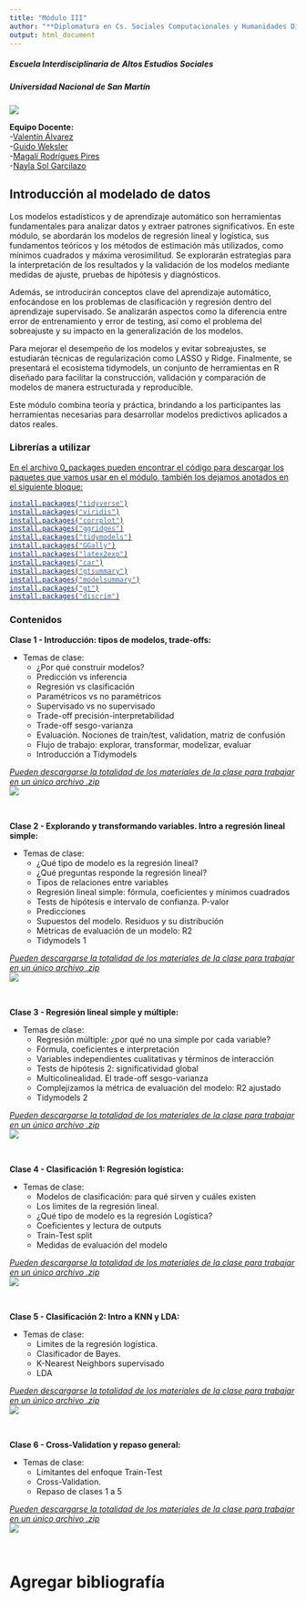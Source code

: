```yaml
---
title: "Módulo III"
author: "**Diplomatura en Cs. Sociales Computacionales y Humanidades Digitales**"
output: html_document
---
```

##### Escuela Interdisciplinaria de Altos Estudios Sociales
##### Universidad Nacional de San Martín
![](img/logo-factor-data-solo.jpg)

**Equipo Docente:**   
-[Valentín Álvarez](https://www.linkedin.com/in/valentin-alvarez-850583119)  
-[Guido Weksler](https://ar.linkedin.com/in/guido-weksler-962677bb)  
-[Magalí Rodrígues Pires](https://ar.linkedin.com/in/santiago-nu%C3%B1ez-rimedio-902ba474?trk=public_post_feed-actor-name&original_referer=https%3A%2F%2Fes.linkedin.com%2F)  
-[Nayla Sol Garcilazo](www.linkedin.com/in/nayla-sol-garcilazo)


## **Introducción al modelado de datos**
Los modelos estadísticos y de aprendizaje automático son herramientas fundamentales para analizar datos y extraer patrones significativos. En este módulo, se abordarán los modelos de regresión lineal y logística, sus fundamentos teóricos y los métodos de estimación más utilizados, como mínimos cuadrados y máxima verosimilitud. Se explorarán estrategias para la interpretación de los resultados y la validación de los modelos mediante medidas de ajuste, pruebas de hipótesis y diagnósticos.

Además, se introducirán conceptos clave del aprendizaje automático, enfocándose en los problemas de clasificación y regresión dentro del aprendizaje supervisado. Se analizarán aspectos como la diferencia entre error de entrenamiento y error de testing, así como el problema del sobreajuste y su impacto en la generalización de los modelos.

Para mejorar el desempeño de los modelos y evitar sobreajustes, se estudiarán técnicas de regularización como LASSO y Ridge. Finalmente, se presentará el ecosistema tidymodels, un conjunto de herramientas en R diseñado para facilitar la construcción, validación y comparación de modelos de manera estructurada y reproducible.

Este módulo combina teoría y práctica, brindando a los participantes las herramientas necesarias para desarrollar modelos predictivos aplicados a datos reales.

### Librerías a utilizar
<u> En el archivo [0_packages](clase1/0_packages.R) pueden encontrar el código para descargar los paquetes que vamos usar en el módulo, también los dejamos anotados en el siguiente bloque:
```r
install.packages("tidyverse")
install.packages("viridis")
install.packages("corrplot")
install.packages("ggridges")
install.packages("tidymodels")
install.packages("GGally")
install.packages("latex2exp")
install.packages("car")
install.packages("gtsummary")
install.packages("modelsummary")
install.packages("gt")
install.packages("discrim")
```

</u>   

### Contenidos  

__Clase 1 - Introducción: tipos de modelos, trade-offs:__

+ Temas de clase: 
  +	¿Por qué construir modelos?
  +	Predicción vs inferencia
  +	Regresión vs clasificación
  +	Paramétricos vs no paramétricos
  +	Supervisado vs no supervisado
  +	Trade-off precisión-interpretabilidad
  +	Trade-off sesgo-varianza
  +	Evaluación. Nociones de train/test, validation, matriz de confusión
  + Flujo de trabajo: explorar, transformar, modelizar, evaluar
  + Introducción a Tidymodels  
  
  
<u> *Pueden descargarse la totalidad de los materiales de la clase para trabajar en un único archivo .zip*  </u>   
[![](img/Download.png)](clase1.rar)


<br>

__Clase 2 - Explorando y transformando variables. Intro a regresión lineal simple:__  
 
 
+ Temas de clase:
  +	¿Qué tipo de modelo es la regresión lineal? 
  +	¿Qué preguntas responde la regresión lineal? 
  +	Tipos de relaciones entre variables
  +	Regresión lineal simple: fórmula, coeficientes y mínimos cuadrados
  +	Tests de hipótesis e intervalo de confianza. P-valor
  +	Predicciones 
  +	Supuestos del modelo. Residuos y su distribución
  +	Métricas de evaluación de un modelo: R2 
  + Tidymodels 1  

 <u> *Pueden descargarse la totalidad de los materiales de la clase para trabajar en un único archivo .zip*  </u>   
 [![](img/Download.png)](clase2.rar)
  
<br>

__Clase 3 - Regresión lineal simple y múltiple:__  

+ Temas de clase:
  +	Regresión múltiple: ¿por qué no una simple por cada variable?
  + Fórmula, coeficientes e interpretación
  + Variables independientes cualitativas y términos de interacción
  +	Tests de hipótesis 2: significatividad global
  +	Multicolinealidad. El trade-off sesgo-varianza
  +	Complejizamos la métrica de evaluación del modelo: R2 ajustado
  + Tidymodels 2   


<u> *Pueden descargarse la totalidad de los materiales de la clase para trabajar en un único archivo .zip*  </u>   
 [![](img/Download.png)](clase3.rar)
 
<br>

__Clase 4 - Clasificación 1: Regresión logística:__  
 
+ Temas de clase:
  +	Modelos de clasificación: para qué sirven y cuáles existen
  + Los limites de la regresión lineal.
  + ¿Qué tipo de modelo es la regresión Logística?
  +	Coeficientes y lectura de outputs
  +	Train-Test split
  +	Medidas de evaluación del modelo  

<u> *Pueden descargarse la totalidad de los materiales de la clase para trabajar en un único archivo .zip*  </u>   
 [![](img/Download.png)](clase4.rar)

<br>

__Clase 5 - Clasificación 2: Intro a KNN y LDA:__

+ Temas de clase:
  + Limites de la regresión logística.
  + Clasificador de Bayes. 
  +	K-Nearest Neighbors supervisado 
  +	LDA   

<u> *Pueden descargarse la totalidad de los materiales de la clase para trabajar en un único archivo .zip*  </u>   
 [![](img/Download.png)](clase5.rar)

<br>

__Clase 6 - Cross-Validation y repaso general:__  

+ Temas de clase:
  + Limitantes del enfoque Train-Test
  + Cross-Validation.
  + Repaso de clases 1 a 5  
  
  
<u> *Pueden descargarse la totalidad de los materiales de la clase para trabajar en un único archivo .zip*  </u>   
 [![](img/Download.png)](clase6.rar)


<br>


# **Agregar bibliografía**
